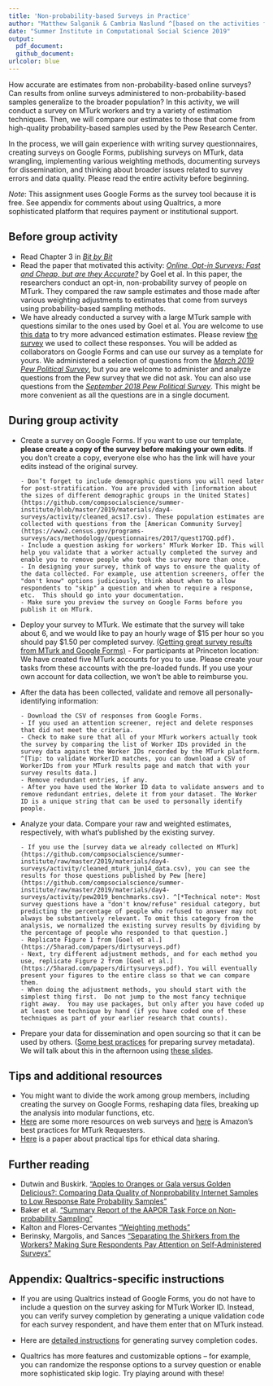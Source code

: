 ```yaml
---
title: 'Non-probability-based Surveys in Practice'
author: "Matthew Salganik & Cambria Naslund ^[based on the activities from SICSS 2017 (created by Matthew Salganik and Yo-Yo Chen) and SICSS 2018 (created by Matthew Salganik and Janet Xu).]"
date: "Summer Institute in Computational Social Science 2019"
output: 
  pdf_document:
  github_document: 
urlcolor: blue
---
```


How accurate are estimates from non-probability-based online surveys? Can results from online surveys administered to non-probability-based samples generalize to the broader population? In this activity, we will conduct a survey on MTurk workers and try a variety of estimation techniques.  Then, we will compare our estimates to those that come from high-quality probability-based samples used by the Pew Research Center. 

In the process, we will gain experience with writing survey questionnaires, creating surveys on Google Forms, publishing surveys on MTurk, data wrangling, implementing various weighting methods, documenting surveys for dissemination, and thinking about broader issues related to survey errors and data quality.  Please read the entire activity before beginning.

*Note*: This assignment uses Google Forms as the survey tool because it is free. See appendix for comments about using Qualtrics, a more sophisticated platform that requires payment or institutional support. 

## Before group activity 

* Read Chapter 3 in [*Bit by Bit*](https://www.bitbybitbook.com/)
* Read the paper that motivated this activity: [*Online, Opt-in Surveys: Fast and Cheap, but are they Accurate?*](https://5harad.com/papers/dirtysurveys.pdf) by Goel et al.  In this paper, the researchers conduct an opt-in, non-probability survey of people on MTurk.  They compared the raw sample estimates and those made after various weighting adjustments to estimates that come from surveys using probability-based sampling methods.
* We have already conducted a survey with a large MTurk sample with questions similar to the ones used by Goel et al. You are welcome to use [this data](https://github.com/compsocialscience/summer-institute/blob/master/2019/materials/day4-surveys/activity/cleaned_mturk_jun14_data.csv) to try more advanced estimation estimates. Please review [the survey](https://github.com/compsocialscience/summer-institute/blob/master/2019/materials/day4-surveys/activity/sicss_google_forms_survey.pdf) we used to collect these responses. You will be added as collaborators on Google Forms and can use our survey as a template for yours. We administered a selection of questions from the [*March 2019 Pew Political Survey*](https://www.pewresearch.org/category/publications/project/u-s-politics/2019/), but you are welcome to administer and analyze questions from the Pew survey that we did not ask. You can also use questions from the [*September 2018 Pew Political Survey*](https://github.com/compsocialscience/summer-institute/blob/master/2019/materials/day4-surveys/activity/pew2018_sept.pdf). This might be more convenient as all the questions are in a single document. 

## During group activity

* Create a survey on Google Forms. If you want to use our template, **please create a copy of the survey before making your own edits**. If you don't create a copy, everyone else who has the link will have your edits instead of the original survey.

      - Don’t forget to include demographic questions you will need later for post-stratification. You are provided with [information about the sizes of different demographic groups in the United States](https://github.com/compsocialscience/summer-institute/blob/master/2019/materials/day4-surveys/activity/cleaned_acs17.csv). These population estimates are collected with questions from the [American Community Survey](https://www2.census.gov/programs-surveys/acs/methodology/questionnaires/2017/quest17GQ.pdf). 
      - Include a question asking for workers' MTurk Worker ID. This will help you validate that a worker actually completed the survey and enable you to remove people who took the survey more than once.
      - In designing your survey, think of ways to ensure the quality of the data collected. For example, use attention screeners, offer the "don't know" options judiciously, think about when to allow respondents to "skip" a question and when to require a response, etc.  This should go into your documentation.
      - Make sure you preview the survey on Google Forms before you publish it on MTurk.
* Deploy your survey to MTurk.  We estimate that the survey will take about 6, and we would like to pay an hourly wage of $15 per hour so you should pay $1.50 per completed survey. [(Getting great survey results from MTurk and Google Forms)](https://blog.mturk.com/tutorial-getting-great-survey-results-from-mturk-and-google-forms-da4993d878df)
      - For participants at Princeton location: We have created five MTurk accounts for you to use. Please create your tasks from these accounts with the pre-loaded funds. If you use your own account for data collection, we won't be able to reimburse you.


* After the data has been collected, validate and remove all personally-identifying information: 

      - Download the CSV of responses from Google Forms.
      - If you used an attention screener, reject and delete responses that did not meet the criteria.
      - Check to make sure that all of your MTurk workers actually took the survey by comparing the list of Worker IDs provided in the survey data against the Worker IDs recorded by the MTurk platform. ^[Tip: to validate WorkerID matches, you can download a CSV of WorkerIDs from your MTurk results page and match that with your survey results data.] 
      - Remove redundant entries, if any.
      - After you have used the Worker ID data to validate answers and to remove redundant entries, delete it from your dataset. The Worker ID is a unique string that can be used to personally identify people.
  
* Analyze your data. Compare your raw and weighted estimates, respectively, with what’s published by the existing survey. 
    
      - If you use the [survey data we already collected on MTurk](https://github.com/compsocialscience/summer-institute/raw/master/2019/materials/day4-surveys/activity/cleaned_mturk_jun14_data.csv), you can see the results for those questions published by Pew [here](https://github.com/compsocialscience/summer-institute/raw/master/2019/materials/day4-surveys/activity/pew2019_benchmarks.csv). ^[*Technical note*: Most survey questions have a "don't know/refuse" residual category, but predicting the percentage of people who refused to answer may not always be substantively relevant. To omit this category from the analysis, we normalized the existing survey results by dividing by the percentage of people who responded to that question.]
      - Replicate Figure 1 from [Goel et al.](https://5harad.com/papers/dirtysurveys.pdf)
      - Next, try different adjustment methods, and for each method you use, replicate Figure 2 from [Goel et al.](https://5harad.com/papers/dirtysurveys.pdf). You will eventually present your figures to the entire class so that we can compare them.
      - When doing the adjustment methods, you should start with the simplest thing first.  Do not jump to the most fancy technique right away.  You may use packages, but only after you have coded up at least one technique by hand (if you have coded one of these techniques as part of your earlier research that counts).  

* Prepare your data for dissemination and open sourcing so that it can be used by others. ([Some best practices](https://www.icpsr.umich.edu/icpsrweb/content/deposit/guide/chapter3docs.html) for preparing survey metadata).  We will talk about this in the afternoon using [these slides](https://github.com/compsocialscience/summer-institute/blob/master/2018/materials/day4-surveys/06-intro-to-open-sourcing-data.pdf).

## Tips and additional resources

* You might want to divide the work among group members, including creating the survey on Google Forms, reshaping data files, breaking up the analysis into modular functions, etc. 
* [Here](https://psrc.princeton.edu/our-services/using-mturk) are some more resources on web surveys and [here](https://mturkpublic.s3.amazonaws.com/docs/MTURK_BP.pdf) is Amazon's best practices for MTurk Requesters.  
* [Here](https://doi.org/10.1177/2515245917747656) is a paper about practical tips for ethical data sharing.


## Further reading


* Dutwin and Buskirk. ["Apples to Oranges or Gala versus Golden Delicious?: Comparing Data Quality of Nonprobability Internet Samples to Low Response Rate Probability Samples"](https://academic.oup.com/poq/article/81/S1/213/3749202/Apples-to-Oranges-or-Gala-versus-Golden-Delicious) 
* Baker et al. ["Summary Report of the AAPOR Task Force on Non-probability Sampling"](https://academic.oup.com/jssam/article/1/2/90/941418/Summary-Report-of-the-AAPOR-Task-Force-on-Non)
* Kalton and Flores-Cervantes ["Weighting methods"](http://www.jos.nu/Articles/abstract.asp?article=192081)
* Berinsky, Margolis, and Sances ["Separating the Shirkers from the Workers? Making Sure Respondents Pay Attention on Self‐Administered Surveys"](https://doi.org/10.1111/ajps.12081)

\newpage


## Appendix: Qualtrics-specific instructions


* If you are using Qualtrics instead of Google Forms, you do not have to include a question on the survey asking for MTurk Worker ID. Instead, you can verify survey completion by generating a unique validation code for each survey respondent, and have them enter that on MTurk instead. 

* Here are [detailed instructions](https://blog.mturk.com/getting-great-survey-results-from-mturk-and-qualtrics-be1704ff9786) for generating survey completion codes.
  
  
* Qualtrics has more features and customizable options -- for example, you can randomize the response options to a survey question or enable more sophisticated skip logic. Try playing around with these!
